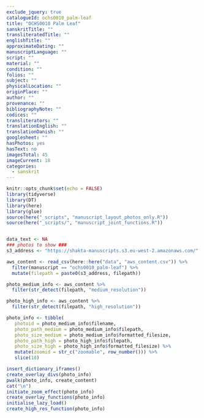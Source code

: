 ```yaml
---
exclude_jquery: true
catalogueId: ochs0010_palm-leaf
title: "OCHS0010 Palm Leaf"
sanskritTitle: ""
transliteratedTitle: ""
englishTitle: ""
approximateDating: ""
manuscriptLanguage: ""
script: ""
material: ""
condition: ""
folios: ""
subject: ""
physicalLocation: ""
originPlace: ""
author: ""
provenance: ""
bibliographyNote: ""
codices: ""
transliterators: ""
translationEnglish: ""
translationDanish: ""
googlesheet: ""
hasPhotos: yes
hasText: no
imagesTotal: 45
imageCurrent: 18
categories:
  - sanskrit
---
```

<script src="https://ajax.googleapis.com/ajax/libs/jquery/3.5.1/jquery.min.js"></script>

```r
knitr::opts_chunk$set(echo = FALSE)
library(tidyverse)
library(DT)
library(here)
library(glue)
source(here("_scripts", "manuscript_layout_photos_only.R"))
source(here("_scripts/", "manuscript_joint_functions.R"))


data_text <- NA
### photos to show ###
s3_address <- "https://shakta-manuscripts.s3.eu-west-2.amazonaws.com/"

aws_content <- read_csv(here::here("data", "aws_content.csv")) %>% 
  filter(manuscript == "ochs0010_palm-leaf") %>% 
  mutate(filepath = paste0(s3_address, filepath))

photo_medium_info <- aws_content %>% 
  filter(str_detect(filepath, "medium_resolution"))

photo_high_info <- aws_content %>% 
  filter(str_detect(filepath, "high_resolution"))

photo_info <- tibble(
   photoid = photo_medium_info$filename,
   photo_path_medium = photo_medium_info$filepath,
   photo_size_medium = photo_medium_info$formatted_filesize,
   photo_path_high = photo_high_info$filepath,
   photo_size_high = photo_high_info$formatted_filesize) %>%
   mutate(zoomid = str_c("zoomable", row_number())) %>% 
   slice(18)


```


```r
insert_dictionary_iframes()
create_overlay_divs(photo_info)
pwalk(photo_info, create_content)
cat("\n")
initiate_zoom_effect(photo_info)
create_overlay_functions(photo_info)
initialise_lazy_load()
create_high_res_function(photo_info)
```

